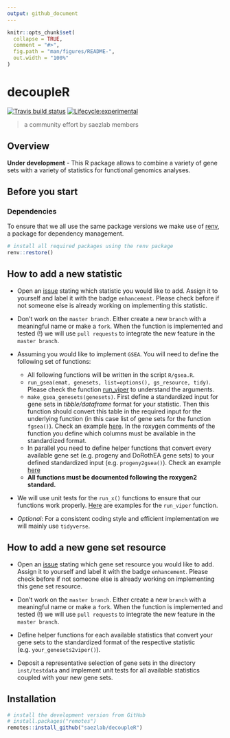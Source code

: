 ```yaml
---
output: github_document
---
```


<!-- README.md is generated from README.Rmd. Please edit that file -->

```r
knitr::opts_chunk$set(
  collapse = TRUE,
  comment = "#>",
  fig.path = "man/figures/README-",
  out.width = "100%"
)
```

# decoupleR

<!-- badges: start -->
[![Travis build status](https://travis-ci.com/saezlab/decoupleR.svg?branch=master)](https://travis-ci.com/saezlab/decoupleR)
[![Lifecycle:experimental](https://img.shields.io/badge/lifecycle-experimental-orange.svg)](https://www.tidyverse.org/lifecycle/#experimental)
<!-- badges: end -->

> a community effort by saezlab members

## Overview
**Under development** - This R package allows to combine a variety of gene sets 
with a variety of statistics for functional genomics analyses. 

## Before you start
### Dependencies
To ensure that we all use the same package versions we make use of [renv](https://rstudio.github.io/renv/articles/renv.html), a package for dependency management.

```r
# install all required packages using the renv package
renv::restore()
```

## How to add a new statistic

* Open an [issue](https://github.com/saezlab/decoupleR/issues) stating which 
statistic you would like to add. Assign it to yourself and label it with the 
badge `enhancement`. Please check before if not someone else is already working 
on implementing this statistic.

* Don't work on the `master branch`. Either create a new `branch` with a 
meaningful name or make a `fork`. When the function is implemented and tested 
(!) we will use `pull requests` to integrate the new feature in the 
`master branch`.

* Assuming you would like to implement `GSEA`. You will need to define the 
following set of functions:
    * All following functions will be written in the script `R/gsea.R`.
    * `run_gsea(emat, genesets, list=options(), gs_resource, tidy)`. Please 
    check the function 
    [run_viper](https://github.com/saezlab/decoupleR/blob/master/R/viper.R#L30) to 
    understand the arguments.
    * `make_gsea_genesets(genesets)`. First define a standardized input for gene
    sets in *tibble/dataframe* format for your statistic. Then this function should 
    convert this table in the required input for the underlying function (in this 
    case list of gene sets for the function `fgsea()`). Check an example 
    [here](https://github.com/saezlab/decoupleR/blob/master/R/viper.R#L68). In 
    the roxygen comments of the function you define which columns must be 
    available in the standardized format. 
    * In parallel you need to define helper functions that convert every 
    available gene set (e.g. progeny and DoRothEA gene sets) to your defined 
    standardized input (e.g. `progeny2gsea()`). Check an example 
    [here](https://github.com/saezlab/decoupleR/blob/master/R/viper.R#L90)
    * **All functions must be documented following the roxygen2 standard.**
    
* We will use unit tests for the `run_x()` functions to ensure that our 
functions work properly. [Here](https://github.com/saezlab/decoupleR/blob/master/tests/testthat/test-viper.R) are 
examples for the `run_viper` function. 

* *Optional*: For a consistent coding style and efficient implementation we will 
mainly use `tidyverse`.

## How to add a new gene set resource
* Open an [issue](https://github.com/saezlab/decoupleR/issues) stating which 
gene set resource you would like to add. Assign it to yourself and label it with
the badge `enhancement`. Please check before if not someone else is already 
working on implementing this gene set resource.

* Don't work on the `master branch`. Either create a new `branch` with a 
meaningful name or make a `fork`. When the function is implemented and tested 
(!) we will use `pull requests` to integrate the new feature in the 
`master branch`.

* Define helper functions for each available statistics that convert your gene 
sets to the standardized format of the respective statistic 
(e.g. `your_genesets2viper()`).

* Deposit a representative selection of gene sets in the directory 
`inst/testdata` and implement unit tests for all available statistics coupled 
with your new gene sets.


## Installation
```r
# install the development version from GitHub
# install.packages("remotes")
remotes::install_github("saezlab/decoupleR")
```
